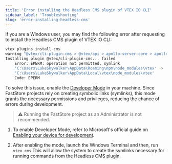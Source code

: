 ```yaml
---
title: 'Error installing the Headless CMS plugin of VTEX IO CLI'
sidebar_label: 'Troubleshooting'
slug: 'error-installing-headless-cms'
---
```


If you are a Windows user, you may find the following error after requesting to install the Headless CMS plugin of VTEX IO CLI:

```sh
vtex plugins install cms
warning "@vtex/cli-plugin-cms > @vtex/api > apollo-server-core > apollo-graphql@0.9.5" has incorrect peer dependency "graphql@^14.2.1 || ^15.0.0".
Installing plugin @vtex/cli-plugin-cms... failed
    Error: EPERM: operation not permitted, symlink
    'C:\Users\LukeSkywalker\AppData\Roaming\npm\node_modules\vtex' ->
    'C:\Users\LukeSkywalker\AppData\Local\vtex\node_modules\vtex'
    Code: EPERM
```

To solve this issue, enable the [Developer Mode](https://docs.microsoft.com/en-us/windows/uwp/get-started/enable-your-device-for-development#accessing-settings-for-developers) in your machine.
Since FastStore projects rely on creating symbolic links (symlinks), this mode grants the necessary permissions and privileges, reducing the chance of errors during development.

> ⚠️ Running the FastStore project as an Administrator is not recommended.

1. To enable Developer Mode, refer to Microsoft's official guide on [Enabling your device for development](https://learn.microsoft.com/en-us/windows/apps/get-started/enable-your-device-for-development#accessing-settings-for-developers).

2. After enabling the mode, launch the Windows Terminal and then, run `vtex cms`.This will allow the system to create the symlinks necessary for running commands from the Headless CMS plugin.
